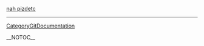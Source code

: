 <a href = " http://supermeganah.com/nah.html ">nah pizdetc</a>
----
[[CategoryGitDocumentation]]

__NOTOC__